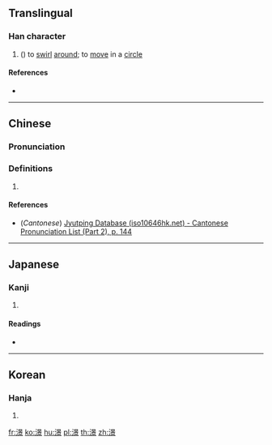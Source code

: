 {{character info/new}}
==Translingual==

===Han character===
{{Han char|rn=85|rad=水|as=12|sn=15|four=36196|canj=EAYF|ids=⿰氵景}}

# {{lb|zh|water}} ({{zh-only|浻澋}}) to [[swirl]] [[around]]; to [[move]] in a [[circle]]

====References====
* {{Han ref|kx=0651.360|dkj=18326|dj=1062.040|hdz=31740.120|uh=6F8B|ud=28555|bh=E65A|bd=58970}}

----

==Chinese==
{{zh-forms}}

===Pronunciation===
{{zh-pron
|m=hòng
|c=wang6
|mc=y
|oc=y
|ma=
|cat=v
}}

===Definitions===
{{zh-hanzi}}

# {{rfdef|lang=zh}}

====References====
* (''Cantonese'') [http://www.iso10646hk.net/jp/document/download.jsp Jyutping Database (iso10646hk.net) - Cantonese Pronunciation List (Part 2), p. 144]

----

==Japanese==

===Kanji===
{{ja-kanji|grade=|rs=水12}}

# {{defn|lang=ja|sort=水12}}

====Readings====
* {{ja-readings|on=[[こう]] (kō), [[ぎょう]] (gyō), [[けい]] (kei)|kun=[[めぐる]] (meguru)}}

----

==Korean==

===Hanja===
{{ko-hanja|hangeul=횡|eumhun=|rv=hoeng|mr=hoeng|y=hoyng}}

# {{defn|lang=ko|sort=水12}}

[[fr:澋]]
[[ko:澋]]
[[hu:澋]]
[[pl:澋]]
[[th:澋]]
[[zh:澋]]